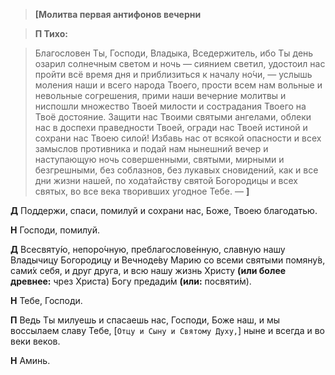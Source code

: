 > **<b>[</b>Молитва первая антифонов вечерни**

> **П Тихо:**

> Благословен Ты, Господи, Владыка, Вседержитель, ибо Ты день озарил солнечным светом и ночь — сиянием светил, удостоил нас пройти всё время дня и приблизиться к началу но́чи, — услышь моления наши и всего народа Твоего, прости всем нам вольные и невольные согрешения, прими наши вечерние молитвы и ниспошли множество Твоей милости и сострадания Твоего на Твоё достояние. Защити нас Твоими святыми ангелами, облеки нас в доспехи праведности Твоей, огради нас Твоей истиной и сохрани нас Твоею силой! Избавь нас от всякой опасности и всех замыслов противника и подай нам нынешний вечер и наступающую ночь совершенными, святыми, мирными и безгрешными, без соблазнов, без лукавых сновидений, как и все дни жизни нашей, по хода́тайству святой Богородицы и всех святых, во все века творивших угодное Тебе. — **<b>]</b>**

**Д** Поддержи, спаси, помилуй и сохрани нас, Боже, Твоею благодатью.

**Н** Господи, помилуй.

**Д** Всесвяту́ю, непоро́чную, преблагослове́нную, славную нашу Владычицу Богородицу и Вечноде́ву Марию со всеми святыми помяну́в, сами́х себя, и друг друга, и всю нашу жизнь Христу **(или более древнее:** чрез Христа<R>)</R> Богу предади́м **(или:** посвяти́м<R>)</R>.  

**Н** Тебе, Господи.

**П** Ведь Ты милуешь и спасаешь нас, Господи, Боже наш, и мы воссылаем славу Тебе, <R>[</R>`Отцу и Сыну и Святому Духу,`<R>]</R> ныне и всегда и во веки веков.

**Н** Аминь.
